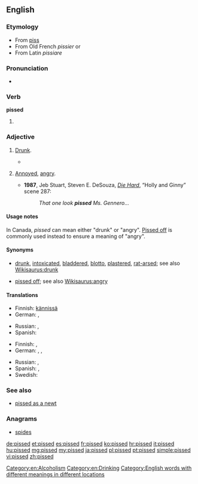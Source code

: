 ==English==

===Etymology===
* From [[piss]] ''{{vulgar}}''
* From Old French ''pissier'' or
* From Latin ''pissiare''

===Pronunciation===
* {{rhymes|ɪst}}

===Verb===
'''pissed'''

# {{past of|piss}}

===Adjective===
{{en-adj}}

# {{British|Australia|New Zealand|South Africa|Canada|colloquial}} [[drunk|Drunk]].
#* {{quote-book
|year=1996
|author=Hunter Davies
|title=The Beatles
|page=79
|passage=The waiters would send us up beer onstage as well as food, so now and again we'd end up getting '''pissed''' while we were playing.}}
# {{US|Canada|vulgar|colloquial}} [[annoyed|Annoyed]], [[angry]].
#* '''1987''', Jeb Stuart, Steven E. DeSouza, ''[[w:Die Hard|Die Hard]]'', “Holly and Ginny” scene 287:
#*: ''That one look '''pissed''' Ms. Gennero...''

====Usage notes====
In Canada, ''pissed'' can mean either "drunk" or "angry". [[pissed off|Pissed off]] is commonly used instead to ensure a meaning of "angry".

====Synonyms====
* {{sense|drunk}} [[drunk]], [[intoxicated]], [[bladdered]], [[blotto]], [[plastered]], [[rat-arsed]]; see also [[Wikisaurus:drunk]]
* {{sense|annoyed, angry}} [[pissed off]]; see also [[Wikisaurus:angry]]

====Translations====
{{trans-top|Drunk}}
* Finnish: [[kännissä]]
* German: {{t+|de|betrunken}}, {{t+|de|besoffen}}
{{trans-mid}}
* Russian: {{t|ru|пьяный|tr=buxój|sc=Cyrl}}, {{qualifier|colloquial}} {{t|ru|бухой|tr=buxój|sc=Cyrl}}
* Spanish: {{t+|es|borracho}}
{{trans-bottom}}

{{trans-top|Annoyed, angry}}
* Finnish: {{t+|fi|vihainen}}, {{t|fi|vittuuntunut}}
* German: {{t-|de|angepisst}}, {{t+|de|sauer}}, {{t+|de|wütend}}
{{trans-mid}}
* Russian: {{t|ru|злой|tr=zloj|sc=Cyrl}}, {{t|ru|сердитый|tr=serdítyj|sc=Cyrl}}
* Spanish: {{t-|es|enojado}}, {{t-|es|disgustado}}
* Swedish: {{t|sv|irriterad}}
{{trans-bottom}}

===See also===
* [[pissed as a newt]]

===Anagrams===
* [[spides#English|spides]]

[[Category:en:Alcoholism]]
[[Category:en:Drinking]]
[[Category:English words with different meanings in different locations]]

[[de:pissed]]
[[et:pissed]]
[[es:pissed]]
[[fr:pissed]]
[[ko:pissed]]
[[hr:pissed]]
[[it:pissed]]
[[hu:pissed]]
[[mg:pissed]]
[[my:pissed]]
[[ja:pissed]]
[[pl:pissed]]
[[pt:pissed]]
[[simple:pissed]]
[[vi:pissed]]
[[zh:pissed]]